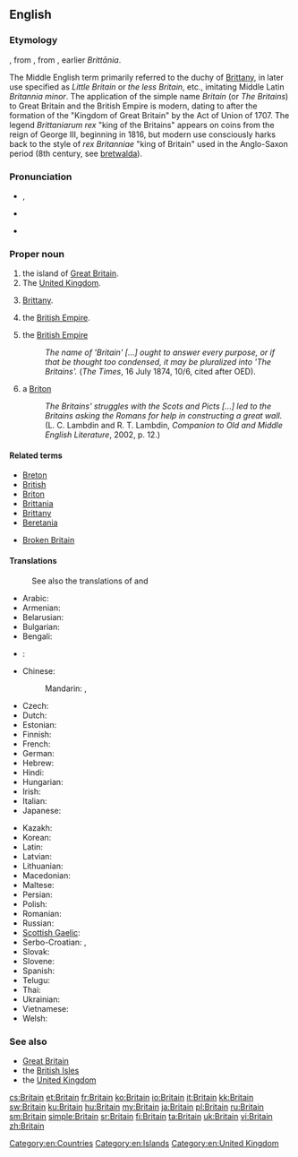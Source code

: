 ==English==
{{wikipedia|dab=Britain}}
{{wikipedia|Britain (name)}}

===Etymology===
{{etyl|enm}} {{term|Breteyne|lang=enm}}, from {{etyl|fro}} {{term|Bretaigne|lang=fro}}, from {{etyl|la}} {{term|Britannia|lang=la}}, earlier ''Brittānia''.

The Middle English term primarily referred to the duchy of [[Brittany]], in later use specified as ''Little Britain'' or ''the less Britain'', etc., imitating Middle Latin ''Britannia minor''.
The application of the simple name ''Britain'' (or ''The Britains'') to Great Britain and the British Empire is modern, dating to after the formation of the "Kingdom of Great Britain" by the Act of Union of 1707. The legend ''Brittaniarum rex'' "king of the Britains" appears on coins from the reign of George III, beginning in 1816, but modern use consciously harks back to the style of ''rex Britanniae'' "king of Britain" used in the Anglo-Saxon period (8th century, see [[bretwalda]]).

===Pronunciation===
* {{a|UK}} {{IPA|/ˈbɹɪ.tən/}}, {{X-SAMPA|/"brIt(@)n/}}
* {{a|US}} {{IPA|/ˈbɹɪ.ʔn̩/}}
* {{rhymes|ɪtən}}

===Proper noun===
{{en-proper noun}}

# the island of [[Great Britain]].
# The [[United Kingdom]].
# {{singular}} {{context|historically}} [[Brittany]].
# {{singular}} {{context|historically}} the [[British Empire]].
# {{plural}}  {{context|historically, rarely}} the [[British Empire]]
#: ''The name of 'Britain' [...] ought to answer every purpose, or if that be thought too condensed, it may be pluralized into 'The Britains'.'' (''The Times'', 16 July 1874, 10/6, cited after OED).
# {{countable}}  {{context|historically, rarely}} a [[Briton]]
#: ''The Britains' struggles with the Scots and Picts [...] led to the Britains asking the Romans for help in constructing a great wall.'' (L. C. Lambdin and R. T. Lambdin, ''Companion to Old and Middle English Literature'', 2002, p. 12.)

====Related terms====
* [[Breton]]
* [[British]]
* [[Briton]]
* [[Brittania]]
* [[Brittany]]
* [[Beretania]]

* [[Broken Britain]]

====Translations====
{{trans-top|island}}
: See also the translations of {{term|Great Britain}} and {{term|British Isles}}
* Arabic: {{t+|ar|بريطانيا|f|tr=biriṭāniyā|sc=Arab}}
* Armenian: {{t-|hy|Բրիտանիա|tr=Britania}}
* Belarusian: {{t-|be|Брытанія|f|tr=Brytánija|sc=Cyrl}}
* Bulgarian: {{t-|bg|Британия|f|tr=Británija}}
* Bengali: {{t-|bn|ব্রিটেন|tr=briţen}}
* {{ttbc|ckb}}: {{ku-Arab|[[به‌ریتانیا]]}}
* Chinese:
*: Mandarin: {{t|cmn|不列顛|sc=Hani}}, {{t|cmn|不列颠|tr=Bùlièdiān|sc=Hani}}
* Czech: {{t-|cs|Británie|f}}
* Dutch: {{t-|nl|Britannië|n}}
* Estonian: {{t+|et|Britannia}}
* Finnish: {{t+|fi|Britannia}}
* French: {{t+|fr|Grande-Bretagne|f}} {{qualifier|only full name is used for the island}}
* German: {{t+|de|Britannien|n}}
* Hebrew: {{t-|he|בריטניה|f|tr=brit'ania|sc=Hebr}}
* Hindi: {{t-|hi|ब्रिटेन|tr=briṭen|sc=Deva}}
* Hungarian: {{t+|hu|Britannia}}
* Irish: {{t-|ga|Bhreatain}}
* Italian: {{t+|it|Gran Bretagna|f}} {{qualifier|only full name is used for the island}}
* Japanese: {{t-|ja|ブリテン|tr=Buriten}}
{{trans-mid}}
* Kazakh: {{t|kk|Британия|tr=Brïtanïya|sc=Cyrl}}
* Korean: {{t-|ko|브리튼|tr=Beuriteun|sc=Kore}}
* Latin: {{t+|la|Britannia|f}}
* Latvian: {{t-|lv|Britānija|f}}
* Lithuanian: {{t-|lt|Britanija|f}}
* Macedonian: {{t+|mk|Британија|f|tr=Británija}}
* Maltese: {{t-|mt|Brittanja|f}}
* Persian: {{t+|fa|بریتانیا|tr=Beritâniyâ|sc=fa-Arab}}
* Polish: {{t-|pl|Brytania|f}}
* Romanian: {{t-|ro|Britanie|f}}
* Russian: {{t+|ru|Британия|f|tr=Británija}}
* [[Scottish Gaelic]]: {{t-|gd|Breatainn|f}}
* Serbo-Croatian: {{t-|sh|Britanija|f}}, {{t-|sh|Британија|f}}
* Slovak: {{t-|sk|Británia|f}}
* Slovene: {{t-|sl|Britanija|f}}
* Spanish: {{t+|es|Gran Bretaña|f}} {{qualifier|only full name is used for the island}}
* Telugu: {{t-|te|బ్రిటన్|tr=briṭan}}
* Thai: {{t-|th|บริเตน|tr=brì-dtayn|sc=Thai}}
* Ukrainian: {{t-|uk|Британія|f|tr=Brytánija|sc=Cyrl}}
* Vietnamese: {{t+|vi|đảo Anh}}
* Welsh: {{t+|cy|Prydain}}
{{trans-bottom}}

{{trans-see|United Kingdom}}

{{trans-see|Brittany}}

===See also===
* [[Great Britain]]
* the [[British Isles]]
* the [[United Kingdom]]

[[Category:en:Countries]]
[[Category:en:Islands]]
[[Category:en:United Kingdom]]

[[cs:Britain]]
[[et:Britain]]
[[fr:Britain]]
[[ko:Britain]]
[[io:Britain]]
[[it:Britain]]
[[kk:Britain]]
[[sw:Britain]]
[[ku:Britain]]
[[hu:Britain]]
[[my:Britain]]
[[ja:Britain]]
[[pl:Britain]]
[[ru:Britain]]
[[sm:Britain]]
[[simple:Britain]]
[[sr:Britain]]
[[fi:Britain]]
[[ta:Britain]]
[[uk:Britain]]
[[vi:Britain]]
[[zh:Britain]]